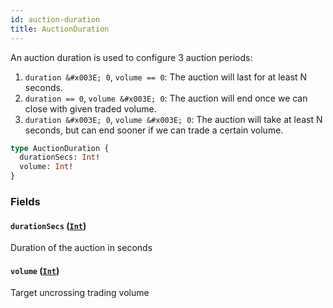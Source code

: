 ```yaml
---
id: auction-duration
title: AuctionDuration
---
```



An auction duration is used to configure 3 auction periods:
1. `duration &#x003E; 0`, `volume == 0`:
The auction will last for at least N seconds.
2. `duration == 0`, `volume &#x003E; 0`:
The auction will end once we can close with given traded volume.
3. `duration &#x003E; 0`, `volume &#x003E; 0`:
The auction will take at least N seconds, but can end sooner if we can trade a certain volume.

```graphql
type AuctionDuration {
  durationSecs: Int!
  volume: Int!
}
```


### Fields

#### `durationSecs` ([`Int`](/docs/mainnet/graphql/scalars/int))

Duration of the auction in seconds


#### `volume` ([`Int`](/docs/mainnet/graphql/scalars/int))

Target uncrossing trading volume




